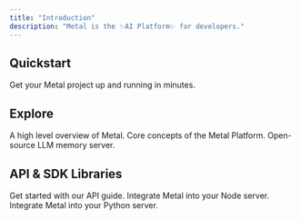 ```yaml
---
title: "Introduction"
description: "Metal is the ✨AI Platform✨ for developers."
---
```


## Quickstart
Get your Metal project up and running in minutes.

<CardGroup>
  <Card title="Node.js Quickstart" icon="node-js" href="/quick-nodejs" />
  <Card title="Python Quickstart" icon="python" href="/quick-python" />
</CardGroup>


## Explore

<CardGroup>
  <Card title="Platform" icon="rectangles-mixed" href="/platform">
    A high level overview of Metal.
  </Card>
  <Card title="Concepts" icon="rectangle-history" href="/concepts">
    Core concepts of the Metal Platform.
  </Card>
</CardGroup>
<Card title="Motorhead" icon="brain" href="https://github.com/getmetal/motorhead">
  Open-source LLM memory server.
</Card>


## API & SDK Libraries

<Card title="API Endpoints" icon="globe" href="/api-reference">
  Get started with our API guide.
</Card>

<CardGroup>
  <Card title="Node.js SDK" icon="js" href="/sdk-typescript">
    Integrate Metal into your Node server.
  </Card>
  <Card title="Python SDK" icon="python" href="/sdk-python">
    Integrate Metal into your Python server.
  </Card>
</CardGroup>
